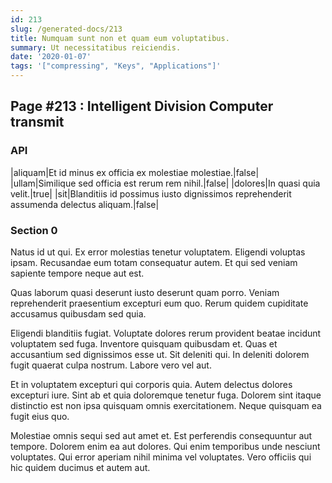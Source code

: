 ```yaml
---
id: 213
slug: /generated-docs/213
title: Numquam sunt non et quam eum voluptatibus.
summary: Ut necessitatibus reiciendis.
date: '2020-01-07'
tags: '["compressing", "Keys", "Applications"]'
---
```


## Page #213 : Intelligent Division Computer transmit
### API

|aliquam|Et id minus ex officia ex molestiae molestiae.|false|
|ullam|Similique sed officia est rerum rem nihil.|false|
|dolores|In quasi quia velit.|true|
|sit|Blanditiis id possimus iusto dignissimos reprehenderit assumenda delectus aliquam.|false|




### Section 0
Natus id ut qui. Ex error molestias tenetur voluptatem. Eligendi voluptas ipsam. Recusandae eum totam consequatur autem. Et qui sed veniam sapiente tempore neque aut est.
 Quas laborum quasi deserunt iusto deserunt quam porro. Veniam reprehenderit praesentium excepturi eum quo. Rerum quidem cupiditate accusamus quibusdam sed quia.
 Eligendi blanditiis fugiat. Voluptate dolores rerum provident beatae incidunt voluptatem sed fuga. Inventore quisquam quibusdam et. Quas et accusantium sed dignissimos esse ut.
Sit deleniti qui. In deleniti dolorem fugit quaerat culpa nostrum. Labore vero vel aut.
 Et in voluptatem excepturi qui corporis quia. Autem delectus dolores excepturi iure. Sint ab et quia doloremque tenetur fuga. Dolorem sint itaque distinctio est non ipsa quisquam omnis exercitationem. Neque quisquam ea fugit eius quo.
 Molestiae omnis sequi sed aut amet et. Est perferendis consequuntur aut tempore. Dolorem enim ea aut dolores. Qui enim temporibus unde nesciunt voluptates. Qui error aperiam nihil minima vel voluptates. Vero officiis qui hic quidem ducimus et autem aut.
